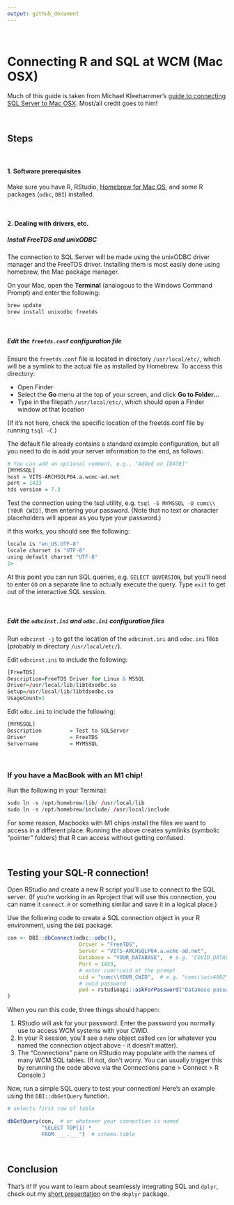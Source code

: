 ```yaml
---
output: github_document
---
```


<br>

# Connecting R and SQL at WCM (Mac OSX)

Much of this guide is taken from Michael Kleehammer's [guide to connecting SQL Server to Mac OSX](https://github.com/mkleehammer/pyodbc/wiki/Connecting-to-SQL-Server-from-Mac-OSX). Most/all credit goes to him!

<br>

## Steps

<br>

#### 1. Software prerequisites 

Make sure you have R, RStudio, [Homebrew for Mac OS](https://brew.sh/), and some R packages (`odbc`, `DBI`) installed.

<br>

#### 2. Dealing with drivers, etc. 

##### **Install FreeTDS and unixODBC**

The connection to SQL Server will be made using the unixODBC driver manager and the FreeTDS driver. Installing them is most easily done using homebrew, the Mac package manager. 

On your Mac, open the **Terminal** (analogous to the Windows Command Prompt) and enter the following:

```r
brew update
brew install unixodbc freetds
```

<br>

##### **Edit the `freetds.conf` configuration file** 

Ensure the `freetds.conf` file is located in directory `/usr/local/etc/`, which will be a symlink to the actual file as installed by Homebrew. To access this directory:

  * Open Finder
  * Select the **Go** menu at the top of your screen, and click **Go to Folder...**
  * Type in the filepath `/usr/local/etc/`, which should open a Finder window at that location

(If it's not here, check the specific location of the freetds.conf file by running `tsql -C`.) 

The default file already contains a standard example configuration, but all you need to do is add your server information to the end, as follows:

```r
# You can add an optional comment, e.g., "Added on [DATE]"
[MYMSSQL]
host = VITS-ARCHSQLP04.a.wcmc-ad.net
port = 1433
tds version = 7.3
```

Test the connection using the tsql utility, e.g. `tsql -S MYMSSQL -U cumc\\[YOUR CWID]`, then entering your password. (Note that no text or character placeholders will appear as you type your password.) 

If this works, you should see the following:

```r
locale is "en_US.UTF-8"
locale charset is "UTF-8"
using default charset "UTF-8"
1>
```

At this point you can run SQL queries, e.g. `SELECT @@VERSION`, but you'll need to enter `GO` on a separate line to actually execute the query. Type `exit` to get out of the interactive SQL session.

<br>

##### **Edit the `odbcinst.ini` and `odbc.ini` configuration files**

Run `odbcinst -j` to get the location of the `odbcinst.ini` and `odbc.ini` files (probably in directory `/usr/local/etc/`). 

Edit `odbcinst.ini` to include the following:

```r
[FreeTDS]
Description=FreeTDS Driver for Linux & MSSQL
Driver=/usr/local/lib/libtdsodbc.so
Setup=/usr/local/lib/libtdsodbc.so
UsageCount=1
```

Edit `odbc.ini` to include the following:

```r
[MYMSSQL]
Description         = Test to SQLServer
Driver              = FreeTDS
Servername          = MYMSSQL
```

<br>

### **If you have a MacBook with an M1 chip!**

Run the following in your Terminal:

```r
sudo ln -s /opt/homebrew/lib/ /usr/local/lib
sudo ln -s /opt/homebrew/include/ /usr/local/include
```

For some reason, Macbooks with M1 chips install the files we want to access in a different place. Running the above creates symlinks (symbolic "pointer" folders) that R can access without getting confused.

<br>

## Testing your SQL-R connection!

Open RStudio and create a new R script you'll use to connect to the SQL server. (If you're working in an Rproject that will use this connection, you can name it `connect.R` or something similar and save it in a logical place.)

Use the following code to create a SQL connection object in your R environment, using the `DBI` package:

```r

con <- DBI::dbConnect(odbc::odbc(),
                       Driver = "FreeTDS",
                       Server = "VITS-ARCHSQLP04.a.wcmc-ad.net",
                       Database = "YOUR_DATABASE",  # e.g. "COVID_DATALAKE"
                       Port = 1433,
                       # enter cumc\cwid at the prompt
                       uid = "cumc\\YOUR_CWID",  # e.g. "cumc\\wis4002"
                       # cwid password
                       pwd = rstudioapi::askForPassword("Database password")
)

```

When you run this code, three things should happen:

  1. RStudio will ask for your password. Enter the password you normally use to access WCM systems with your CWID.
  2. In your R session, you'll see a new object called `con` (or whatever you named the connection object above - it doesn't matter).
  3. The "Connections" pane on RStudio may populate with the names of many WCM SQL tables. (If not, don't worry. You can usually trigger this by rerunning the code above via the Connections pane > Connect > R Console.) 
  
Now, run a simple SQL query to test your connection! Here's an example using the `DBI::dbGetQuery` function.

```r
# selects first row of table

dbGetQuery(con,  # or whatever your connection is named
           "SELECT TOP(1) *
           FROM ___.___")  # schema.table
```

<br>

## Conclusion

That's it! If you want to learn about seamlessly integrating SQL and `dplyr`, check out my [short presentation](https://simmwill.github.io/dbplyr-pres.html) on the `dbplyr` package.